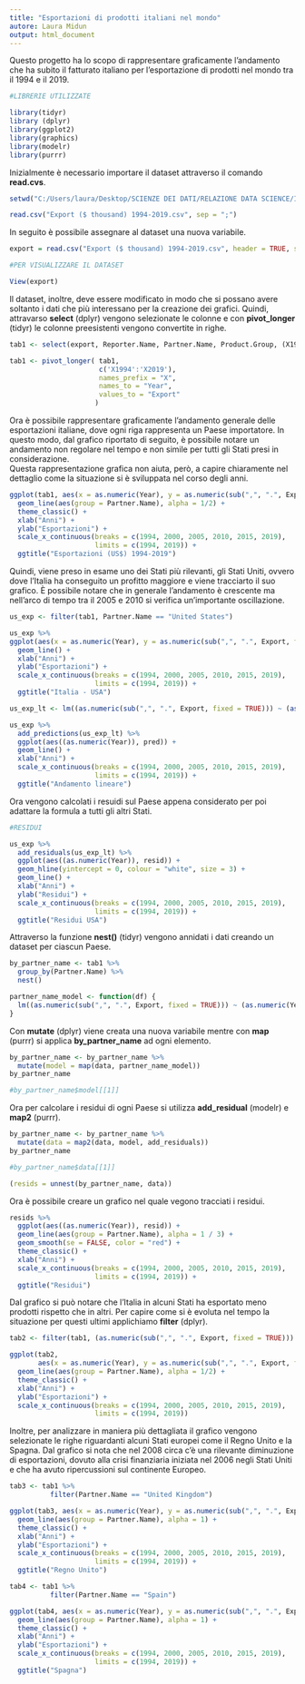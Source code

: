 ```yaml
---
title: "Esportazioni di prodotti italiani nel mondo"
autore: Laura Midun
output: html_document
---
```


Questo progetto ha lo scopo di rappresentare graficamente l'andamento che ha subito il fatturato italiano per l'esportazione di prodotti nel mondo tra il 1994 e il 2019.


```r
#LIBRERIE UTILIZZATE

library(tidyr)
library (dplyr)
library(ggplot2)
library(graphics)     
library(modelr)
library(purrr)
```





Inizialmente è necessario importare il dataset attraverso il comando **read.cvs**.


```r
setwd("C:/Users/laura/Desktop/SCIENZE DEI DATI/RELAZIONE DATA SCIENCE/INTERNATIONAL TRADE/PROGETTO-DATA-SCIENCE---LAURA-MIDUN_files/")

read.csv("Export ($ thousand) 1994-2019.csv", sep = ";")
```





In seguito è possibile assegnare al dataset una nuova variabile.

```r
export = read.csv("Export ($ thousand) 1994-2019.csv", header = TRUE, sep = ";")
```





```r
#PER VISUALIZZARE IL DATASET

View(export)
```





Il dataset, inoltre, deve essere modificato in modo che si possano avere soltanto i dati che più interessano per la creazione dei grafici.
Quindi, attravarso **select** (dplyr) vengono selezionate le colonne e con **pivot_longer** (tidyr) le colonne preesistenti vengono convertite in righe.

```r
tab1 <- select(export, Reporter.Name, Partner.Name, Product.Group, (X1994 : X2019))

tab1 <- pivot_longer( tab1,
                      c('X1994':'X2019'),
                      names_prefix = "X",
                      names_to = "Year",
                      values_to = "Export"
                     ) 
```





Ora è possibile rappresentare graficamente l'andamento generale delle esportazioni italiane, dove ogni riga rappresenta un Paese importatore. 
In questo modo, dal grafico riportato di seguito, è possibile notare un andamento non regolare nel tempo e non simile per tutti gli Stati presi in considerazione.  
Questa rappresentazione grafica non aiuta, però, a capire chiaramente nel dettaglio come la situazione si è sviluppata nel corso degli anni. 

```r
ggplot(tab1, aes(x = as.numeric(Year), y = as.numeric(sub(",", ".", Export, fixed = TRUE)))) +
  geom_line(aes(group = Partner.Name), alpha = 1/2) +
  theme_classic() +
  xlab("Anni") +
  ylab("Esportazioni") +
  scale_x_continuous(breaks = c(1994, 2000, 2005, 2010, 2015, 2019),
                     limits = c(1994, 2019)) +
  ggtitle("Esportazioni (US$) 1994-2019")
```





Quindi, viene preso in esame uno dei Stati più rilevanti, gli Stati Uniti, ovvero dove l'Italia ha conseguito un profitto maggiore e viene tracciarto il suo grafico. 
È possibile notare che in generale l'andamento è crescente ma nell'arco di tempo tra il 2005 e 2010 si verifica un'importante oscillazione.    

```r
us_exp <- filter(tab1, Partner.Name == "United States")

us_exp %>%
ggplot(aes(x = as.numeric(Year), y = as.numeric(sub(",", ".", Export, fixed = TRUE)))) + 
  geom_line() + 
  xlab("Anni") +
  ylab("Esportazioni") +
  scale_x_continuous(breaks = c(1994, 2000, 2005, 2010, 2015, 2019),
                     limits = c(1994, 2019)) +
  ggtitle("Italia - USA") 
```





```r
us_exp_lt <- lm((as.numeric(sub(",", ".", Export, fixed = TRUE))) ~ (as.numeric(Year)), data = us_exp)

us_exp %>% 
  add_predictions(us_exp_lt) %>%      
  ggplot(aes((as.numeric(Year)), pred)) + 
  geom_line() +
  xlab("Anni") +
  scale_x_continuous(breaks = c(1994, 2000, 2005, 2010, 2015, 2019),
                     limits = c(1994, 2019)) +
  ggtitle("Andamento lineare") 
```





Ora vengono calcolati i resuidi sul Paese appena considerato per poi adattare la formula a tutti gli altri Stati.

```r
#RESIDUI 

us_exp %>% 
  add_residuals(us_exp_lt) %>% 
  ggplot(aes((as.numeric(Year)), resid)) + 
  geom_hline(yintercept = 0, colour = "white", size = 3) + 
  geom_line() +
  xlab("Anni") +
  ylab("Residui") +
  scale_x_continuous(breaks = c(1994, 2000, 2005, 2010, 2015, 2019),
                     limits = c(1994, 2019)) +
  ggtitle("Residui USA")
```





Attraverso la funzione **nest()** (tidyr) vengono annidati i dati creando un dataset per ciascun Paese. 

```r
by_partner_name <- tab1 %>% 
  group_by(Partner.Name) %>% 
  nest()                          
```





```r
partner_name_model <- function(df) {
  lm((as.numeric(sub(",", ".", Export, fixed = TRUE))) ~ (as.numeric(Year)), data = df)
}

```





Con **mutate** (dplyr) viene creata una nuova variabile mentre con **map** (purrr) si applica **by_partner_name** ad ogni elemento.

```r
by_partner_name <- by_partner_name %>% 
  mutate(model = map(data, partner_name_model))
by_partner_name

#by_partner_name$model[[1]]
```
                 
            
            
            
                 
Ora per calcolare i residui di ogni Paese si utilizza **add_residual** (modelr) e **map2** (purrr).

```r
by_partner_name <- by_partner_name %>%
  mutate(data = map2(data, model, add_residuals))
by_partner_name
```
  
```r
#by_partner_name$data[[1]]
```
  
  
  
  
  
```r
(resids = unnest(by_partner_name, data))
```
  
  
  
  
  
Ora è possibile creare un grafico nel quale vegono tracciati i residui.
  
```r
resids %>% 
  ggplot(aes((as.numeric(Year)), resid)) +
  geom_line(aes(group = Partner.Name), alpha = 1 / 3) + 
  geom_smooth(se = FALSE, color = "red") +       
  theme_classic() +
  xlab("Anni") +
  scale_x_continuous(breaks = c(1994, 2000, 2005, 2010, 2015, 2019),
                     limits = c(1994, 2019)) +
  ggtitle("Residui")
```





Dal grafico si può notare che l'Italia in alcuni Stati ha esportato meno prodotti rispetto che in altri. 
Per capire come si è evoluta nel tempo la situazione per questi ultimi applichiamo **filter** (dplyr).

```r
tab2 <- filter(tab1, (as.numeric(sub(",", ".", Export, fixed = TRUE))) <= 1000)

ggplot(tab2, 
       aes(x = as.numeric(Year), y = as.numeric(sub(",", ".", Export, fixed = TRUE)))) +
  geom_line(aes(group = Partner.Name), alpha = 1/2) +
  theme_classic() +
  xlab("Anni") +
  ylab("Esportazioni") +
  scale_x_continuous(breaks = c(1994, 2000, 2005, 2010, 2015, 2019),
                     limits = c(1994, 2019))
```





Inoltre, per analizzare in maniera più dettagliata il grafico vengono selezionate le righe riguardanti alcuni Stati europei come il Regno Unito e la Spagna. Dal grafico si nota che nel 2008 circa c'è una rilevante diminuzione di esportazioni, dovuto alla crisi finanziaria iniziata nel 2006 negli Stati Uniti e che ha avuto ripercussioni sul continente Europeo.

```r
tab3 <- tab1 %>% 
          filter(Partner.Name == "United Kingdom")
```





```r
ggplot(tab3, aes(x = as.numeric(Year), y = as.numeric(sub(",", ".", Export, fixed = TRUE)))) +
  geom_line(aes(group = Partner.Name), alpha = 1) +
  theme_classic() +
  xlab("Anni") +
  ylab("Esportazioni") +
  scale_x_continuous(breaks = c(1994, 2000, 2005, 2010, 2015, 2019),
                     limits = c(1994, 2019)) +
  ggtitle("Regno Unito")
```




```r
tab4 <- tab1 %>% 
          filter(Partner.Name == "Spain")
```





```r
ggplot(tab4, aes(x = as.numeric(Year), y = as.numeric(sub(",", ".", Export, fixed = TRUE)))) +
  geom_line(aes(group = Partner.Name), alpha = 1) +
  theme_classic() +
  xlab("Anni") +
  ylab("Esportazioni") +
  scale_x_continuous(breaks = c(1994, 2000, 2005, 2010, 2015, 2019),
                     limits = c(1994, 2019)) +
  ggtitle("Spagna")
```
